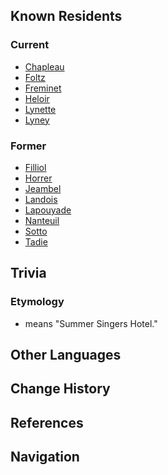 {{Location Infobox
|image        = <gallery>
Hotel Bouffes d'ete.png|In-game
Point of Interest Hotel Bouffes d'ete Map Location.png|Map
</gallery>
|type         = Point of Interest
|region       = Fontaine
|area         = Court of Fontaine Region
|subarea      = Court of Fontaine
|poi          = Court of Fontaine: Vasari Passage
}}
{{Location Intro|description=<p>{{If Self|Hotel Bouffes d'ete|It|The Hotel Bouffes d'ete}} is a luxurious hotel that serves as the [[House of the Hearth]]'s base of operations in [[Fontaine]]. It is under the legal ownership of the [[Fatui Harbinger]] [[Arlecchino]], the "Father" of the House.<ref>{{Ref/CS|Arlecchino|Character Details}}</ref></p>}}

==Known Residents==
===Current===<!-- From Ignis Purgatorius Chapter: Act I -->
* [[Chapleau]]
* [[Foltz]]
* [[Freminet]]
* [[Heloir]]
* [[Lynette]]
* [[Lyney]]

===Former===<!-- Arlecchino's "execution" list -->
* [[Filliol]]
* [[Horrer]]
* [[Jeambel]]
* [[Landois]]
* [[Lapouyade]]
* [[Nanteuil]]
* [[Sotto]]
* [[Tadie]]
<!--
==NPCs==

==Interactables==

==Descriptions==

==Gallery==
-->
==Trivia==
===Etymology===
* {{Lang|Hotel Bouffes d'ete|fr=Hôtel Bouffes d'été}} means "Summer {{w|Opéra bouffe|Bouffe}} Singers Hotel."

==Other Languages==
{{Other Languages
|default_hidden = 1
|en      = Hotel Bouffes d'ete
|zhs     = 布法蒂公馆
|zhs_rm  = Bùfǎdì Gōngguǎn
|zht     = 布法蒂公館
|zht_rm  = Bùfǎdì Gōngguǎn
|ja      = ブーフ・ド・エテの館
|ja_rm   = 
|ko      = 부프 데테 저택
|ko_rm   = 
|es      = Hotel Bouffes d'Été
|fr      = Hôtel Bouffes d'été
|ru      = Особняк «Буфф д'эте»
|th      = โรงแรม Bouffes d'ete
|th_rm   = 
|vi      = Khách Sạn Bouffes d'ete
|de      = Hotel Bouffes d’été
|id      = Hotel Bouffes d'ete
|pt      = Hotel Bouffes d'ete
|tr      = Bouffes d'Été Otel
|it      = Hotel Bouffes d'Été
}}

==Change History==
{{Change History|4.0}}

==References==
{{Reflist}}

==Navigation==
{{PoI Navbox|Fontaine}}